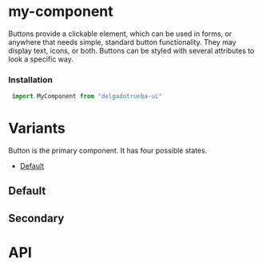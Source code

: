 
# my-component

Buttons provide a clickable element, which can be used in forms, or anywhere that needs simple, standard button functionality. They may display text, icons, or both. Buttons can be styled with several attributes to look a specific way.

### Installation

```ts
 import MyComponent from "delgadotrueba-ui"
```

# Variants

Button is the primary component. It has four possible states.

- [Default](#default)

## Default

<Canvas>
    <Story id="components-mycomponent--default" />
</Canvas>

## Secondary

# API

<ArgsTable of='my-component' />